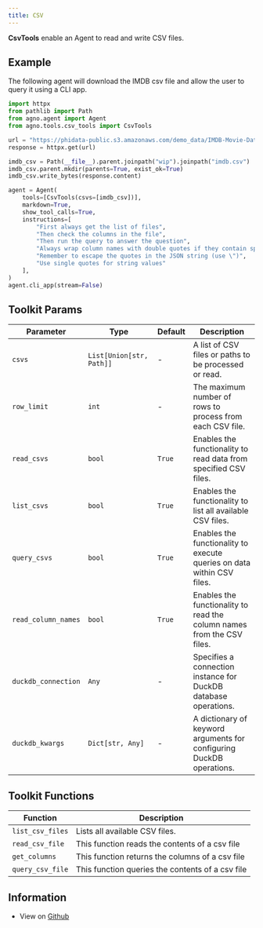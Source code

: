 ```yaml
---
title: CSV
---
```


**CsvTools** enable an Agent to read and write CSV files.

## Example

The following agent will download the IMDB csv file and allow the user to query it using a CLI app.

```python cookbook/tools/csv_tools.py
import httpx
from pathlib import Path
from agno.agent import Agent
from agno.tools.csv_tools import CsvTools

url = "https://phidata-public.s3.amazonaws.com/demo_data/IMDB-Movie-Data.csv"
response = httpx.get(url)

imdb_csv = Path(__file__).parent.joinpath("wip").joinpath("imdb.csv")
imdb_csv.parent.mkdir(parents=True, exist_ok=True)
imdb_csv.write_bytes(response.content)

agent = Agent(
    tools=[CsvTools(csvs=[imdb_csv])],
    markdown=True,
    show_tool_calls=True,
    instructions=[
        "First always get the list of files",
        "Then check the columns in the file",
        "Then run the query to answer the question",
        "Always wrap column names with double quotes if they contain spaces or special characters",
        "Remember to escape the quotes in the JSON string (use \")",
        "Use single quotes for string values"
    ],
)
agent.cli_app(stream=False)
```

## Toolkit Params

| Parameter | Type | Default | Description |
|-----------|------|---------|-------------|
| `csvs` | `List[Union[str, Path]]` | - | A list of CSV files or paths to be processed or read. |
| `row_limit` | `int` | - | The maximum number of rows to process from each CSV file. |
| `read_csvs` | `bool` | `True` | Enables the functionality to read data from specified CSV files. |
| `list_csvs` | `bool` | `True` | Enables the functionality to list all available CSV files. |
| `query_csvs` | `bool` | `True` | Enables the functionality to execute queries on data within CSV files. |
| `read_column_names` | `bool` | `True` | Enables the functionality to read the column names from the CSV files. |
| `duckdb_connection` | `Any` | - | Specifies a connection instance for DuckDB database operations. |
| `duckdb_kwargs` | `Dict[str, Any]` | - | A dictionary of keyword arguments for configuring DuckDB operations. |

## Toolkit Functions

| Function | Description |
|----------|-------------|
| `list_csv_files` | Lists all available CSV files. |
| `read_csv_file` | This function reads the contents of a csv file |
| `get_columns` | This function returns the columns of a csv file |
| `query_csv_file` | This function queries the contents of a csv file |

## Information

- View on [Github](https://github.com/phidatahq/agno/blob/main/libs/agno/agno/tools/csv_tools.py)
